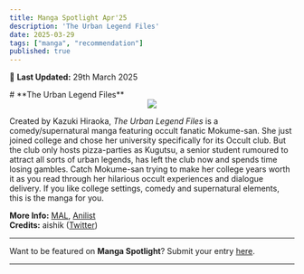 ```yaml
---
title: Manga Spotlight Apr'25
description: 'The Urban Legend Files'
date: 2025-03-29
tags: ["manga", "recommendation"]
published: true
---
```


📅 **Last Updated:** 29th March 2025

<div style={{marginBottom: '0px', marginTop: '0px'}}>
    # **The Urban Legend Files**
</div>

<div align="center" style = {{marginTop: '-15px', marginBottom: '-15px'}}>
    <img src="/images/blog/manga-spotlight-apr25/urban-legend-files.webp"/>
</div>

Created by Kazuki Hiraoka, *The Urban Legend Files* is a comedy/supernatural manga featuring occult fanatic Mokume-san. She just joined college and chose her university specifically for its Occult club. But the club only hosts pizza-parties as Kugutsu, a senior student rumoured to attract all sorts of urban legends, has left the club now and spends time losing gambles. Catch Mokume-san trying to make her college years worth it as you read through her hilarious occult experiences and dialogue delivery. If you like college settings, comedy and supernatural elements, this is the manga for you.

**More Info:**
<a href="https://myanimelist.net/manga/176232/Toshi_Densetsu-senpai" target="_blank">MAL</a>,
<a href="https://anilist.co/manga/184390/Toshi-Densetsu-Senpai" target="_blank">Anilist</a> \
**Credits:** aishik
(<a href="https://x.com/nathaishik" target="_blank">Twitter</a>)

<hr className="my-0 mt-2 border-t-2 mb-4" />

Want to be featured on **Manga Spotlight**? Submit your entry <a href="https://bac.moe/MangaSpotlight" target="_blank">here</a>.

<hr className="my-0 mt-2 border-t-2 mb-4" />
